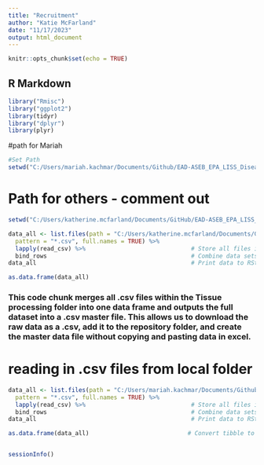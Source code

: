 ```yaml
---
title: "Recruitment"
author: "Katie McFarland"
date: "11/17/2023"
output: html_document
---
```


```r
knitr::opts_chunk$set(echo = TRUE)
```

## R Markdown

```r
library("Rmisc")
library("ggplot2")
library(tidyr)
library("dplyr")
library(plyr)
```

#path for Mariah
```r
#Set Path
setwd("C:/Users/mariah.kachmar/Documents/Github/EAD-ASEB_EPA_LISS_Disease_Surveillance/Field_Data_Recruitment")
```

# Path for others - comment out 
```r
setwd("C:/Users/katherine.mcfarland/Documents/GitHub/EAD-ASEB_EPA_LISS_Disease_Surveillance/Field_Data_Recruitment")

data_all <- list.files(path = "C:/Users/katherine.mcfarland/Documents/GitHub/EAD-ASEB_EPA_LISS_Disease_Surveillance/Field_Data_Recruitment/RawData",                  # Identify all CSV files
  pattern = "*.csv", full.names = TRUE) %>% 
  lapply(read_csv) %>%                              # Store all files in list
  bind_rows                                         # Combine data sets into one data set 
data_all                                            # Print data to RStudio console

as.data.frame(data_all)  
```


### This code chunk merges all .csv files within the Tissue processing folder into one data frame and outputs the full dataset into a .csv master file. This allows us to download the raw data as a .csv, add it to the repository folder, and create the master data file without copying and pasting data in excel.
# reading in .csv files from local folder
```r
data_all <- list.files(path = "C:/Users/mariah.kachmar/Documents/Github/EAD-ASEB_EPA_LISS_Disease_Surveillance/Field_Data_Recruitment/RawData",                           # Identify all CSV files
  pattern = "*.csv", full.names = TRUE) %>% 
  lapply(read_csv) %>%                              # Store all files in list
  bind_rows                                         # Combine data sets into one data set 
data_all                                            # Print data to RStudio console

as.data.frame(data_all)                            # Convert tibble to data.frame
```



```r

```











```r
sessionInfo()
```


